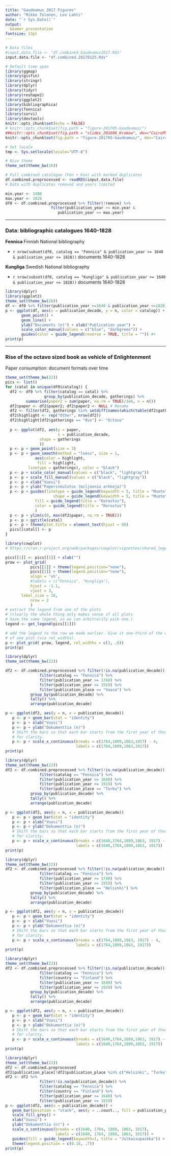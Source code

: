 ```yaml
---
title: "Gaudeamus 2017 Figures"
author: "Mikko Tolonen, Leo Lahti"
date: "`r Sys.Date()`"
output: 
  beamer_presentation
fontsize: 13pt
---
```


```r
# Data files
#input.data.file <- "df.combined.Gaudeamus2017.Rds"
input.data.file <- "df.combined.20170125.Rds"

# Default time span
library(ggmap)
library(gisfin)
library(stringr)
library(dplyr)
library(tidyr)
library(reshape2)
library(ggplot2)
library(bibliographica)
library(fennica)
library(sorvi)
library(devtools)
knitr::opts_chunk$set(echo = FALSE)
# knitr::opts_chunk$set(fig.path = "figure-201705-Gaudeamus/")
##knitr::opts_chunk$set(fig.path = "slides_201606_Krakow", dev="CairoPNG")
knitr::opts_chunk$set(fig.path = "figure-201705-Gaudeamus/", dev="CairoJPEG")

# Set locale
tmp <- Sys.setlocale(locale="UTF-8") 

# Nice theme
theme_set(theme_bw(26))
```


```r
# Full combined catalogue (Fen + Kun) with marked duplicates
df.combined.preprocessed <- readRDS(input.data.file)
# Data with duplicates removed and years limited

min.year <- 1488
max.year <- 1828
df0 <- df.combined.preprocessed %>% filter(!remove) %>%
	   			    filter(publication_year >= min.year &
					   publication_year <= max.year)
```

---


### Data: bibliographic catalogues 1640-1828  

**Fennica** Finnish National bibliography

- `r nrow(subset(df0, catalog == "Fennica" & publication_year >= 1640 & publication_year <= 1828))` documents 1640-1828

**Kungliga**  Swedish National bibliography

- `r nrow(subset(df0, catalog == "Kungliga" & publication_year >= 1640 & publication_year <= 1828))` documents 1640-1828

```r
library(dplyr)
library(ggplot2)
theme_set(theme_bw(20))
df <- df0 %>% filter(publication_year >=1640 & publication_year <=1828) %>% group_by(catalog, publication_decade) %>% tally()
p <- ggplot(df, aes(x = publication_decade, y = n, color = catalog)) + 
       geom_point() + 
       geom_line() + 
       ylab("Documents (n)") + xlab("Publication year") +
       scale_color_manual(values = c("blue", "darkgreen")) +
       guides(color = guide_legend(reverse = TRUE, title = "")) #+ 
print(p)
```

---


### Rise of the octavo sized book as vehicle of Enlightenment

Paper consumption: document formats over time

```r
theme_set(theme_bw(22))
pics <- list()
for (catal in unique(df0$catalog)) {
  df2 <- df0 %>% filter(catalog == catal) %>% 
                 group_by(publication_decade, gatherings) %>% 
		 summarise(paper2 = sum(paper, na.rm = TRUE)/1e6, n = n()) 
  df2$paper <- df2$paper2; df2$paper2 <- NULL # Rename
  df2 <- filter(df2, gatherings %in% setdiff(names(which(table(df2$gatherings) >= 15)), "NA"))
  df2$highlight <- rep("Other", nrow(df2))
  df2$highlight[df2$gatherings == "8vo"] <- "Octavo"
    
  p <- ggplot(df2, aes(y = paper,
                       x = publication_decade,
		       shape = gatherings
		       ))		       
  p <- p + geom_point(size = 3)
  p <- p + geom_smooth(method = "loess", size = 1,
             aes(color = highlight, 
	          fill = highlight, 
		  linetype = gatherings), color = "black")
  p <- p + scale_color_manual(values = c("black", "lightgray"))
  p <- p + scale_fill_manual(values = c("black", "lightgray"))  	 
  p <- p + xlab("Vuosi")
  p <- p + ylab("Paperinkulutus (miljoonia arkkeja)")
  p <- p + guides(linetype = guide_legend(keywidth = 5, title = "Muoto"),
       	             shape = guide_legend(keywidth = 5, title = "Muoto"),
		     fill = guide_legend(title = "Korostus"),
		     color = guide_legend(title = "Korostus")
		     )
  p <- p + ylim(c(0, max(df2$paper, na.rm = TRUE)))
  p <- p + ggtitle(catal)
  p <- p + theme(plot.title = element_text(hjust = 0))
  pics[[catal]] <- p
}

library(cowplot)
# https://cran.r-project.org/web/packages/cowplot/vignettes/shared_legends.html

pics[[1]] <- pics[[1]] + xlab("")
prow <- plot_grid( 
           pics[[1]] + theme(legend.position="none"),
           pics[[2]] + theme(legend.position="none"),
           align = 'vh',
           #labels = c("Fennica", "Kungliga"),
           hjust = -1.1,
           vjust = 3,
	   label_size = 18,
           nrow = 2
           )
# extract the legend from one of the plots
# (clearly the whole thing only makes sense if all plots
# have the same legend, so we can arbitrarily pick one.)
legend <- get_legend(pics[[1]])

# add the legend to the row we made earlier. Give it one-third of the width
# of one plot (via rel_widths).
p <- plot_grid( prow, legend, rel_widths = c(3, .6))
print(p)
```




```r
library(dplyr)
theme_set(theme_bw(22))

df2 <- df.combined.preprocessed %>% filter(!is.na(publication_decade)) %>% 
       	       filter(catalog == "Fennica") %>%
       	       filter(publication_year >= 1760) %>%
       	       filter(publication_year <= 1919) %>% 
               filter(publication_place == "Vaasa") %>% 
	       group_by(publication_decade) %>% 
	       tally() %>% 
	       arrange(publication_decade)

p <- ggplot(df2, aes(y = n, x = publication_decade))		       
   p <- p + geom_bar(stat = "identity")
   p <- p + xlab("Vuosi")
   p <- p + ylab("Dokumenttia (n)")
   # Shift the bars so that each bar starts from the first year of that decade
   # for clarity. 
   p <- p + scale_x_continuous(breaks = c(1764,1809,1863,1917) - 4,
     	                       labels = c(1764,1809,1863,1917))
print(p)
```



```r
library(dplyr)
theme_set(theme_bw(22))
df2 <- df.combined.preprocessed %>% filter(!is.na(publication_decade)) %>% 
       	       filter(catalog == "Fennica") %>%
       	       filter(publication_year >= 1640) %>%
       	       filter(publication_year <= 1919) %>% 	       
               filter(publication_place == "Turku") %>% 
	       group_by(publication_decade) %>% 
	       tally() %>% 
	       arrange(publication_decade)

p <- ggplot(df2, aes(y = n, x = publication_decade))		       
   p <- p + geom_bar(stat = "identity")
   p <- p + xlab("Vuosi")
   p <- p + ylab("Dokumenttia (n)")
   # Shift the bars so that each bar starts from the first year of that decade
   # for clarity. 
   p <- p + scale_x_continuous(breaks = c(1640,1764,1809,1863, 1917) - 4,
     	                       labels = c(1640,1764,1809,1863, 1917))
print(p)
```




```r
library(dplyr)
theme_set(theme_bw(22))
df2 <- df.combined.preprocessed %>% filter(!is.na(publication_decade)) %>% 
       	       filter(catalog == "Fennica") %>%
       	       filter(publication_year >= 1740) %>%
       	       filter(publication_year <= 1919) %>% 	       
               filter(publication_place == "Helsinki") %>% 
	       group_by(publication_decade) %>% 
	       tally() %>% 
	       arrange(publication_decade)

p <- ggplot(df2, aes(y = n, x = publication_decade))		       
   p <- p + geom_bar(stat = "identity")
   p <- p + xlab("Vuosi")
   p <- p + ylab("Dokumenttia (n)")
   # Shift the bars so that each bar starts from the first year of that decade
   # for clarity. 
   p <- p + scale_x_continuous(breaks = c(1764,1809,1863, 1917) - 4,
     	                       labels = c(1764,1809,1863, 1917))
print(p)
```




```r
library(dplyr)
theme_set(theme_bw(22))
df2 <- df.combined.preprocessed %>% filter(!is.na(publication_decade)) %>% 
       	       filter(catalog == "Fennica") %>%
       	       filter(country == "Finland") %>%	       
       	       filter(publication_year >= 1640) %>%
       	       filter(publication_year <= 1919) %>% 	       
	       group_by(publication_decade) %>% 
	       tally() %>% 
	       arrange(publication_decade)

p <- ggplot(df2, aes(y = n, x = publication_decade))		       
   p <- p + geom_bar(stat = "identity")
   p <- p + xlab("Vuosi")
   p <- p + ylab("Dokumenttia (n)")
   # Shift the bars so that each bar starts from the first year of that decade
   # for clarity. 
   p <- p + scale_x_continuous(breaks = c(1640,1764,1809,1863, 1917) - 4,
     	                       labels = c(1640,1764,1809,1863, 1917))
print(p)
```



```r
library(dplyr)
theme_set(theme_bw(22))
df2 <- df.combined.preprocessed
df2$publication_place[!df2$publication_place %in% c("Helsinki", "Turku", "Vaasa")] <- "Muu"
df2 <- df2 %>%
       	       filter(!is.na(publication_decade)) %>% 
       	       filter(catalog == "Fennica") %>%
       	       filter(country == "Finland") %>%
       	       filter(publication_year >= 1640) %>%
       	       filter(publication_year <= 1919) 
p <- ggplot(df2, aes(x = publication_decade)) +
   geom_bar(position = "stack", aes(y = ..count.., fill = publication_place), color = "black") +
   scale_fill_grey() +   
   xlab("Vuosi") +
   ylab("Dokumenttia (n)") +
   scale_x_continuous(breaks = c(1640, 1764, 1809, 1863, 1917),
     	              labels = c(1640, 1764, 1809, 1863, 1917)) +
   guides(fill = guide_legend(keywidth=1, title = "Julkaisupaikka")) +
   theme(legend.position = c(0.16, .7)) 
print(p)
```


